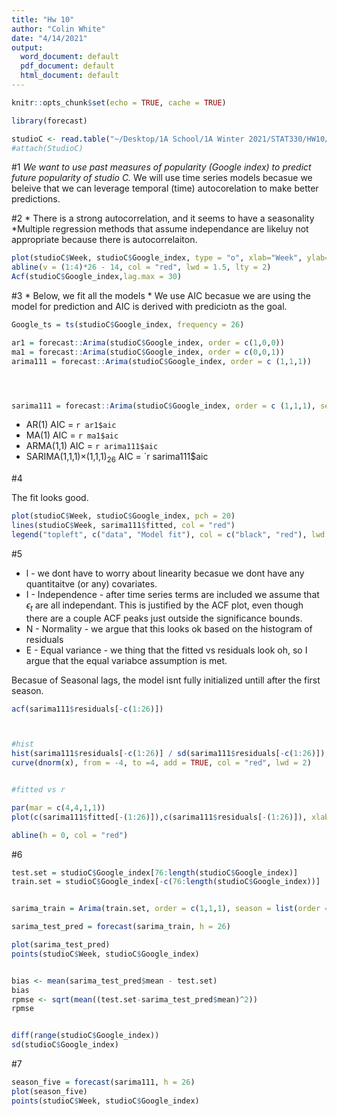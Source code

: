 ```yaml
---
title: "Hw 10"
author: "Colin White"
date: "4/14/2021"
output:
  word_document: default
  pdf_document: default
  html_document: default
---
```


```r
knitr::opts_chunk$set(echo = TRUE, cache = TRUE)
```


```r
library(forecast)

studioC <- read.table("~/Desktop/1A School/1A Winter 2021/STAT330/HW10/StudioC.csv", sep =",",header = TRUE)
#attach(StudioC)
```
#1
*We want to use past measures of popularity (Google index) to predict future popularity of studio C.
*We will use time series models becasue we beleive that we can leverage temporal (time) autocorelation to make better predictions. 

#2
* There is a strong autocorrelation, and  it seems to have a seasonality
*Multiple regression methods that assume independance are likeluy not appropriate because there is autocorrelaiton. 

```r
plot(studioC$Week, studioC$Google_index, type = "o", xlab="Week", ylab="Google Index", cex.lab = 1.4, pch = 19)
abline(v = (1:4)*26 - 14, col = "red", lwd = 1.5, lty = 2)
Acf(studioC$Google_index,lag.max = 30)
```




#3
* Below, we fit all the models
* We use AIC becasue we are using the model for prediction  and AIC is derived with prediciotn as the goal. 
```r

Google_ts = ts(studioC$Google_index, frequency = 26)

ar1 = forecast::Arima(studioC$Google_index, order = c(1,0,0))
ma1 = forecast::Arima(studioC$Google_index, order = c(0,0,1))
arima111 = forecast::Arima(studioC$Google_index, order = c (1,1,1))




sarima111 = forecast::Arima(studioC$Google_index, order = c (1,1,1), seasonal = list(order = c (1,1,1), period = 26))

```

* AR(1) AIC = `r ar1$aic`
* MA(1) AIC = `r ma1$aic`
* ARMA(1,1) AIC = `r arima111$aic`
* SARIMA(1,1,1)$\times$(1,1,1)$_{26}$ AIC = `r sarima111$aic


#4

The fit looks good. 

```r
plot(studioC$Week, studioC$Google_index, pch = 20)
lines(studioC$Week, sarima111$fitted, col = "red")
legend("topleft", c("data", "Model fit"), col = c("black", "red"), lwd = c(NA, 4), pch = c(20,NA), cex = 1.4)


```


#5

* l - we dont have to worry about linearity becasue we dont have any quantitaitve (or any) covariates. 
* I - Independence - after time series terms are included we assume that $\epsilon_t$ are all independant. This is justified by the ACF plot, even though there are a couple ACF peaks just outside the significance bounds.
* N - Normality - we argue that this looks ok based on the histogram of residuals
* E - Equal variance - we thing that the fitted vs residuals look oh, so I argue that the equal variabce assumption is met. 


Becasue of Seasonal lags, the model isnt fully initialized untill after the first season. 
```r
acf(sarima111$residuals[-c(1:26)])



#hist
hist(sarima111$residuals[-c(1:26)] / sd(sarima111$residuals[-c(1:26)]), breaks = 20, freq = FALSE)
curve(dnorm(x), from = -4, to =4, add = TRUE, col = "red", lwd = 2)


#fitted vs r

par(mar = c(4,4,1,1))
plot(c(sarima111$fitted[-(1:26)]),c(sarima111$residuals[-(1:26)]), xlab = "fitted", ylab ="residual", pch = 19)

abline(h = 0, col = "red")
```


#6
```r


test.set = studioC$Google_index[76:length(studioC$Google_index)]
train.set = studioC$Google_index[-c(76:length(studioC$Google_index))]


sarima_train = Arima(train.set, order = c(1,1,1), season = list(order = c(1,1,1), period = 26)) 

sarima_test_pred = forecast(sarima_train, h = 26)

plot(sarima_test_pred)
points(studioC$Week, studioC$Google_index)


bias <- mean(sarima_test_pred$mean - test.set)
bias
rpmse <- sqrt(mean((test.set-sarima_test_pred$mean)^2))
rpmse


diff(range(studioC$Google_index))
sd(studioC$Google_index)
```

#7
```r
season_five = forecast(sarima111, h = 26)
plot(season_five)
points(studioC$Week, studioC$Google_index)
```
